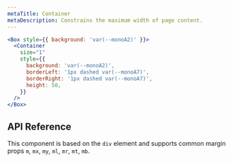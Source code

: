 ```yaml
---
metaTitle: Container
metaDescription: Constrains the maximum width of page content.
---
```


```jsx live=true
<Box style={{ background: 'var(--monoA2)' }}>
  <Container
    size="1"
    style={{
      background: 'var(--monoA2)',
      borderLeft: '1px dashed var(--monoA7)',
      borderRight: '1px dashed var(--monoA7)',
      height: 50,
    }}
  />
</Box>
```

## API Reference

This component is based on the `div` element and supports common margin props `m`, `mx`, `my`, `ml`, `mr`, `mt`, `mb`.

<ThemesPropsTable name="container" />
